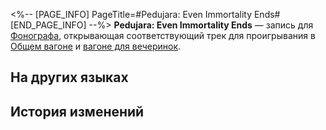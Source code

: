 <%-- [PAGE_INFO]
PageTitle=#Pedujara: Even Immortality Ends#
[END_PAGE_INFO] --%>
{{Предмет Инфобокс
|id          = 210223
|Изображение = Предмет Pedujara- Even Immortality Ends.png
|Тип         = Запись
|Инвентарь   = Ценные предметы
|Редкость    = 3
|Эффект      = 
|Описание    = Запись, которую можно воспроизвести на фонографе экспресса. Это может быть случайное приобретение или подарок от кого-то другого. Когда играет музыка, всплывают самые разные воспоминания: улыбки, встречи, прикосновения и волнение битвы. Может быть, поэтому, даже несмотря на стремительный прогресс общества, люди всё ещё собирают записи.<br />Текущая запись содержит трек Pedujara: Even Immortality Ends.
}}
{{Описание|''О краткий горестный миг дней! О падение несчастных душ, где Солнце и Луна сливаются в одно, и слабый свет свечи разгорается снова!''}}
'''Pedujara: Even Immortality Ends''' — запись для [[Фонограф]]а, открывающая соответствующий трек для проигрывания в [[Общий вагон|Общем вагоне]] и [[Вагон для вечеринок|вагоне для вечеринок]].

==На других языках==
{{На других языках
|en   = "Pedujara: Even Immortality Ends"
|zhs  = 《蝉喓歌·仙骸有终》
|zht  = 〈蟬喓歌•仙骸有終〉
|ja   = 『蝉鳴歌・仙骸に果て有り』
|ko   = ≪매미의 노래•불멸의 끝≫
|es   = Pedujara: el ocaso de la inmortalidad
|fr   = «&nbsp;Pedujara: Even Immortality Ends&nbsp;»
|ru   = Pedujara: Even Immortality Ends
|th   = "Pedujara: Even Immortality Ends"
|vi   = "Khúc Ca Tận Cùng Tiên Cốt"
|de   = „Pedujara – Auch Unsterblichkeit endet“
|id   = "Pedujara: Even Immortality Ends"
|pt   = "Pedujara: Even Immortality Ends"
}}

==История изменений==
{{История изменений|3.5}}